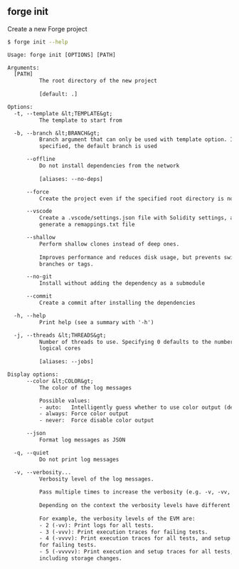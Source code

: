 ## forge init

Create a new Forge project

```bash
$ forge init --help
```

```txt
Usage: forge init [OPTIONS] [PATH]

Arguments:
  [PATH]
          The root directory of the new project
          
          [default: .]

Options:
  -t, --template &lt;TEMPLATE&gt;
          The template to start from

  -b, --branch &lt;BRANCH&gt;
          Branch argument that can only be used with template option. If not
          specified, the default branch is used

      --offline
          Do not install dependencies from the network
          
          [aliases: --no-deps]

      --force
          Create the project even if the specified root directory is not empty

      --vscode
          Create a .vscode/settings.json file with Solidity settings, and
          generate a remappings.txt file

      --shallow
          Perform shallow clones instead of deep ones.
          
          Improves performance and reduces disk usage, but prevents switching
          branches or tags.

      --no-git
          Install without adding the dependency as a submodule

      --commit
          Create a commit after installing the dependencies

  -h, --help
          Print help (see a summary with '-h')

  -j, --threads &lt;THREADS&gt;
          Number of threads to use. Specifying 0 defaults to the number of
          logical cores
          
          [aliases: --jobs]

Display options:
      --color &lt;COLOR&gt;
          The color of the log messages

          Possible values:
          - auto:   Intelligently guess whether to use color output (default)
          - always: Force color output
          - never:  Force disable color output

      --json
          Format log messages as JSON

  -q, --quiet
          Do not print log messages

  -v, --verbosity...
          Verbosity level of the log messages.
          
          Pass multiple times to increase the verbosity (e.g. -v, -vv, -vvv).
          
          Depending on the context the verbosity levels have different meanings.
          
          For example, the verbosity levels of the EVM are:
          - 2 (-vv): Print logs for all tests.
          - 3 (-vvv): Print execution traces for failing tests.
          - 4 (-vvvv): Print execution traces for all tests, and setup traces
          for failing tests.
          - 5 (-vvvvv): Print execution and setup traces for all tests,
          including storage changes.
```